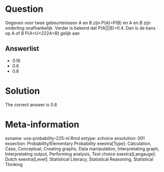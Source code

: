Question
========

Gegeven voor twee gebeurtenissen A en B zijn P(A)=P(B) en A en B zijn onderling onafhankelijk. Verder is bekend dat P(A|||B)=0.4. Dan is de kans op A of B P(A<U+222A>B) gelijk aan 

Answerlist
----------
* 0.16
* 0.6
* 0.8

Solution
========

The correct answer is  0.8 

Meta-information
================
exname: uva-probability-225-nl.Rmd 
extype: schoice 
exsolution: 001 
exsection: Probability/Elementary Probability
exextra[Type]: Calculation, Case, Conceptual, Creating graphs, Data manipulation, Interpretating graph, Interpretating output, Performing analysis, Test choice 
exextra[Langauge]: Dutch 
exextra[Level]: Statistical Literacy, Statistical Reasoning, Statistical Thinking 
